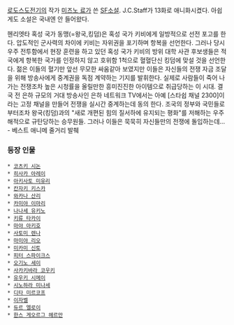 
[[로도스도전기]]의 작가 [[미즈노 료]]가 쓴 [[SF]]소설. J.C.Staff가 13화로 애니화시켰다. 아쉽게도 소설은 국내엔 안 들어왔다.

헨리엣타 혹성 국가 동맹(=왕국,킹덤)은 혹성 국가 키비에게 일방적으로 선전 포고를 한다. 압도적인 군사력의 차이에 키비는 자위권을 포기하며 항복을 선언한다. 그러나 당시 우주 전투함에서 현장 훈련을 하고 있던 혹성 국가 키비의 방위 대학 사관 후보생들은 적국에게 항복한 국가를 인정하지 않고 호위함 1척으로 혈혈단신 킹덤에 맞설 것을 선언한다. 젊은 이들의 혈기만 앞선 무모한 싸움같아 보였지만 이들은 자신들의 전쟁 자금 조달을 위해 방송사에게 중계권을 독점 계약하는 기지를 발휘한다. 실제로 사람들이 죽어 나가는 전쟁조차 높은 시청률을 올릴만한 흥미진진한 아이템으로 취급당하는 이 시대. 결국 전 은하 규모의 거대 방송사인 은하 네트워크 TV에서는 아예 [스타쉽 채널 2300]이라는 고정 채널을 만들어 전쟁을 실시간 중계하는데 동의 한다. 조국의 정부와 국민들로부터조차 왕국(킹덤)과의 "새로 개편된 힘의 질서하에 유지되는 평화"를 저해하는 우주해적으로 규탄당하는 승무원들. 그러나 이들은 묵묵히 자신들만의 전쟁에 돌입하는데... - 베스트 애니메 줄거리 발췌


=== 등장 인물 ===

 * [[코츠키 시논]]
 * [[히사카 아레이]]
 * [[아키사토 미유리]]
 * [[칸자키 키스카]]
 * [[와카나 산리]]
 * [[카미야 이마리]]
 * [[나나세 유키노]]
 * [[키류 타카이]]
 * [[마야 아키호]]
 * [[사토미 렌나]]
 * [[마미야 리오]]
 * [[미카미 신토]]
 * [[피터 스파이크스]]
 * [[오기노 세이]]
 * [[사카키바라 코우키]]
 * [[유우키 시메이]]
 * [[시노하라 미나세]]
 * [[디타 미르코프]]
 * [[이자벨]]
 * [[듀르 엘로이]]
 * [[한스 게오르그 헤르만]]

